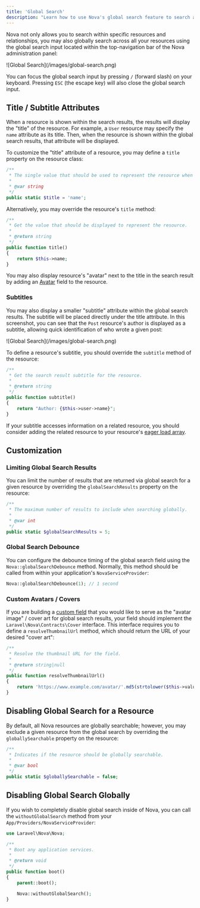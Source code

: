 ```yaml
---
title: 'Global Search'
description: "Learn how to use Nova's global search feature to search across all your resources."
---
```


Nova not only allows you to search within specific resources and relationships, you may also globally search across all your resources using the global search input located within the top-navigation bar of the Nova administration panel:

<Frame>
![Global Search](/images/global-search.png)
</Frame>

<Note>

You can focus the global search input by pressing `/` (forward slash) on your keyboard. Pressing `ESC` (the escape key) will also close the global search input.
</Note>

## Title / Subtitle Attributes

When a resource is shown within the search results, the results will display the "title" of the resource. For example, a `User` resource may specify the `name` attribute as its title. Then, when the resource is shown within the global search results, that attribute will be displayed.

To customize the "title" attribute of a resource, you may define a `title` property on the resource class:

```php
/**
 * The single value that should be used to represent the resource when being displayed.
 *
 * @var string
 */
public static $title = 'name';
```

Alternatively, you may override the resource's `title` method:

```php
/**
 * Get the value that should be displayed to represent the resource.
 *
 * @return string
 */
public function title()
{
    return $this->name;
}
```

<Note>

You may also display resource's "avatar" next to the title in the search result by adding an [Avatar](./../resources/fields#avatar-field) field to the resource.
</Note>

### Subtitles

You may also display a smaller "subtitle" attribute within the global search results. The subtitle will be placed directly under the title attribute. In this screenshot, you can see that the `Post` resource's author is displayed as a subtitle, allowing quick identification of who wrote a given post:

<Frame>
![Global Search](/images/global-search.png)
</Frame>

To define a resource's subtitle, you should override the `subtitle` method of the resource:

```php
/**
 * Get the search result subtitle for the resource.
 *
 * @return string
 */
public function subtitle()
{
    return "Author: {$this->user->name}";
}
```

<Note>

If your subtitle accesses information on a related resource, you should consider adding the related resource to your resource's [eager load array](./../resources/the-basics#eager-loading).
</Note>

## Customization

### Limiting Global Search Results

You can limit the number of results that are returned via global search for a given resource by overriding the `globalSearchResults` property on the resource:

```php
/**
 * The maximum number of results to include when searching globally.
 *
 * @var int
 */
public static $globalSearchResults = 5;
```

### Global Search Debounce

You can configure the debounce timing of the global search field using the `Nova::globalSearchDebounce` method. Normally, this method should be called from within your application's `NovaServiceProvider`:

```php
Nova::globalSearchDebounce(1); // 1 second
```

### Custom Avatars / Covers

If you are building a [custom field](./../customization/fields) that you would like to serve as the "avatar image" / cover art for global search results, your field should implement the `Laravel\Nova\Contracts\Cover` interface. This interface requires you to define a `resolveThumbnailUrl` method, which should return the URL of your desired "cover art":

```php
/**
 * Resolve the thumbnail URL for the field.
 *
 * @return string|null
 */
public function resolveThumbnailUrl()
{
    return 'https://www.example.com/avatar/'.md5(strtolower($this->value)).'?s=300';
}
```

## Disabling Global Search for a Resource

By default, all Nova resources are globally searchable; however, you may exclude a given resource from the global search by overriding the `globallySearchable` property on the resource:

```php
/**
 * Indicates if the resource should be globally searchable.
 *
 * @var bool
 */
public static $globallySearchable = false;
```

## Disabling Global Search Globally

If you wish to completely disable global search inside of Nova, you can call the `withoutGlobalSearch` method from your `App/Providers/NovaServiceProvider`: 

```php
use Laravel\Nova\Nova;

/**
 * Boot any application services.
 *
 * @return void
 */
public function boot()
{
    parent::boot();

    Nova::withoutGlobalSearch();
}
```
